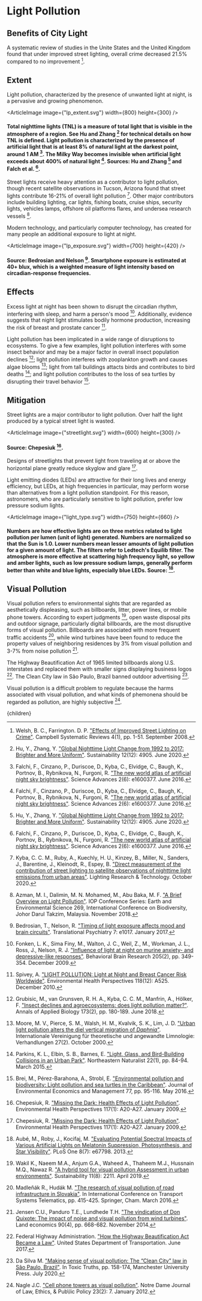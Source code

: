 


# Light Pollution

## Benefits of City Light

A systematic review of studies in the Unite States and the United Kingdom found that under improved street lighting, overall crime decreased 21.5% compared to no improvement [^14].

## Extent
Light pollution, characterized by the presence of unwanted light at night, is a pervasive and growing phenomenon.

<ArticleImage image={"lp_extent.svg"} width={800} height={300} />
#### Total nighttime lights (TNL) is a measure of total light that is visible in the atmosphere of a region. See Hu and Zhang [^9] for technical details on how TNL is defined. Light pollution is characterized by the presence of artificial light that is at least 8% of natural light at the darkest point, around 1 AM [^6]. The Milky Way becomes invisible when artificial light exceeds about 400% of natural light [^6]. Sources: Hu and Zhang [^9] and Falch et al. [^6].

Street lights receive heavy attention as a contributor to light pollution, though recent satellite observations in Tucson, Arizona found that street lights contribute 16-21% of overall light pollution [^10]. Other major contributors include building lighting, car lights, fishing boats, cruise ships, security lights, vehicles lamps, offshore oil platforms flares, and undersea research vessels [^2].

Modern technology, and particularly computer technology, has created for many people an additional exposure to light at night.

<ArticleImage image={"lp_exposure.svg"} width={700} height={420} />
#### Source: Bedrosian and Nelson [^3]. Smartphone exposure is estimated at 40+ blux, which is a weighted measure of light intensity based on circadian-response frequencies.

## Effects
Excess light at night has been shown to disrupt the circadian rhythm, interfering with sleep, and harm a person's mood [^7]. Additionally, evidence suggests that night light stimulates bodily hormone production, increasing the risk of breast and prostate cancer [^13].

Light pollution has been implicated in a wide range of disruptions to ecosystems. To give a few examples, light pollution interferes with some insect behavior and may be a major factor in overall insect population declines [^8]; light pollution interferes with zooplankton growth and causes algae blooms [^11]; light from tall buildings attacts birds and contributes to bird deaths [^12]; and light pollution contributes to the loss of sea turtles by disrupting their travel behavior [^4].

## Mitigation
Street lights are a major contributor to light pollution. Over half the light produced by a typical street light is wasted.

<ArticleImage image={"streetlight.svg"} width={600} height={300} />
#### Source: Chepesiuk [^5].

Designs of streetlights that prevent light from traveling at or above the horizontal plane greatly reduce skyglow and glare [^5].

<BetterStreetlightDesignSolution />

<ReduceNightimeOfficeBuildingLightSolution />

Light emitting diodes (LEDs) are attractive for their long lives and energy efficiency, but LEDs, at high frequencies in particular, may perform worse than alternatives from a light pollution standpoint. For this reason, astronomers, who are particularly sensitive to light pollution, prefer low pressure sodium lights.

<ArticleImage image={"light_type.svg"} width={750} height={660} />
#### Numbers are how effective lights are on three metrics related to light pollution per lumen (unit of light) generated. Numbers are normalized so that the Sun is 1.0. Lower numbers mean lesser amounts of light pollution for a given amount of light. The filters refer to Ledtech's Equilib filter. The atmosphere is more effective at scattering high frequency light, so yellow and amber lights, such as low pressure sodium lamps, generally perform better than white and blue lights, especially blue LEDs. Source: [^1].

## Visual Pollution

Visual pollution refers to environmental sights that are regarded as aesthetically displeasing, such as billboards, litter, power lines, or mobile phone towers. According to expert judgments [^v1], open waste disposal pits and outdoor signage, particularly digital billboards, are the most disruptive forms of visual pollution. Billboards are associated with more frequent traffic accidents [^v2], while wind turbines have been found to reduce the property values of neighboring residences by 3% from visual pollution and 3-7% from noise pollution [^v3].

The Highway Beautification Act of 1965 limited billboards along U.S. interstates and replaced them with smaller signs displaying business logos [^v4]. The Clean City law in São Paulo, Brazil banned outdoor advertising [^v5].

Visual pollution is a difficult problem to regulate because the harms associated with visual pollution, and what kinds of phemonena should be regarded as pollution, are highly subjective [^v6].

[^v1]: Wakil K., Naeem M.A., Anjum G.A., Waheed A., Thaheem M.J., Hussnain M.Q., Nawaz R. ["A hybrid tool for visual pollution Assessment in urban environments"](https://www.mdpi.com/2071-1050/11/8/2211). Sustainability 11(8): 2211. April 2019.

[^v2]: Madleňák R., Hudák M. ["The research of visual pollution of road infrastructure in Slovakia"](https://link.springer.com/chapter/10.1007/978-3-319-49646-7_35). In International Conference on Transport Systems Telematics, pp. 415-425. Springer, Cham. March 2016.

[^v3]: Jensen C.U., Panduro T.E., Lundhede T.H. ["The vindication of Don Quixote: The impact of noise and visual pollution from wind turbines"](https://le.uwpress.org/content/90/4/668.short). Land economics 90(4), pp. 668-682. November 2014.

[^v4]: Federal Highway Administration. ["How the Highway Beautification Act Became a Law"](https://www.fhwa.dot.gov/infrastructure/beauty.cfm). United States Department of Transportation. June 2017.

[^v5]: Da Silva M. ["Making sense of visual pollution: The “Clean City” law in São Paulo, Brazil"](https://www.manchesteropenhive.com/view/9781526137005/9781526137005.00019.xml). In Toxic Truths, pp. 158-174, Manchester University Press. July 2020.

[^v6]: Nagle J.C. ["Cell phone towers as visual pollution"](https://scholarship.law.nd.edu/cgi/viewcontent.cgi?article=1105&context=ndjlepp). Notre Dame Journal of Law, Ethics, & Pub\lic Policy 23(2): 7. January 2012.

[^1]: Aubé, M., Roby, J., Kocifaj, M. ["Evaluating Potential Spectral Impacts of Various Artificial Lights on Melatonin Suppression, Photosynthesis, and Star Visibility"](https://www.ncbi.nlm.nih.gov/pmc/articles/PMC3702543/). PLoS One 8(7): e67798. 2013.

[^2]: Azman, M. I., Dalimin, M. N. Mohamed, M., Abu Baka, M. F. ["A Brief Overview on Light Pollution"](https://iopscience.iop.org/article/10.1088/1755-1315/269/1/012014). IOP Conference Series: Earth and Environmental Science 269, International Conference on Biodiversity, Johor Darul Takzim, Malaysia. November 2018.

[^3]: Bedrosian, T., Nelson, R. ["Timing of light exposure affects mood and brain circuits"](https://www.ncbi.nlm.nih.gov/pmc/articles/PMC5299389/). Translational Psychiatry 7: e1017. January 2017.

[^4]: Brei, M., Pérez-Barahona, A., Strobl, E. ["Environmental pollution and biodiversity: Light pollution and sea turtles in the Caribbean"](https://www.sciencedirect.com/science/article/abs/pii/S0095069616000097). Journal of Environmental Economics and Management 77, pp. 95-116. May 2016.

[^5]: Chepesiuk, R. ["Missing the Dark: Health Effects of Light Pollution"](https://www.ncbi.nlm.nih.gov/pmc/articles/PMC2627884/). Environmental Health Perspectives 117(1): A20-A27. January 2009.

[^6]: Falchi, F., Cinzano, P., Duriscoe, D., Kyba, C., Elvidge, C., Baugh, K., Portnov, B., Rybnikova, N., Furgoni, R. ["The new world atlas of artificial night sky brightness"](https://advances.sciencemag.org/content/2/6/e1600377). Science Advances 2(6): e1600377. June 2016.

[^7]: Fonken, L. K., Sima Finy, M., Walton, J. C., Weil, Z., M., Workman, J. L., Ross, J., Nelson, R. J. ["Influence of light at night on murine anxiety- and depressive-like responses"](https://www.sciencedirect.com/science/article/abs/pii/S0166432809004173?via%3Dihub). Behavioral Brain Research 205(2), pp. 349-354. December 2009.

[^8]: Grubisic, M., van Grunsven, R. H. A., Kyba, C. C. M., Manfrin, A., Hölker, F. ["Insect declines and agroecosystems: does light pollution matter?"](https://onlinelibrary.wiley.com/doi/10.1111/aab.12440). Annals of Applied Biology 173(2), pp. 180-189. June 2018.

[^9]: Hu, Y., Zhang, Y. ["Global Nighttime Light Change from 1992 to 2017: Brighter and More Uniform"](https://www.mdpi.com/2071-1050/12/12/4905/htm). Sustainability 12(12): 4905. June 2020.

[^10]: Kyba, C. C. M., Ruby, A., Kuechly, H. U., Kinzey, B., Miller, N., Sanders, J., Barentine, J., Kleinodt, R., Espey, B. ["Direct measurement of the contribution of street lighting to satellite observations of nighttime light emissions from urban areas"](https://journals.sagepub.com/doi/10.1177/1477153520958463). Lighting Research & Technology. October 2020.

[^11]: Moore, M. V., Pierce, S. M., Walsh, H. M., Kvalvik, S. K., Lim, J. D. ["Urban light pollution alters the diel vertical migration of *Daphnia*"](https://www.tandfonline.com/doi/abs/10.1080/03680770.1998.11901341?journalCode=tinw19). Internationale Vereinigung für theoretische und angewandte Limnologie: Verhandlungen 27(2). October 2000.

[^12]: Parkins, K. L., Elbin, S. B., Barnes, E. ["Light, Glass, and Bird-Building Collisions in an Urban Park"](https://bioone.org/journals/northeastern-naturalist/volume-22/issue-1/045.022.0113/Light-Glass-and-BirdBuilding-Collisions-in-an-Urban-Park/10.1656/045.022.0113.short). Northeastern Naturalist 22(1), pp. 84-94. March 2015.

[^13]: Spivey, A. ["LIGHT POLLUTION: Light at Night and Breast Cancer Risk Worldwide"](https://www.ncbi.nlm.nih.gov/pmc/articles/PMC3002207/). Environmental Health Perspectives 118(12): A525. December 2010.

[^14]: Welsh, B. C., Farrington. D. P. ["Effects of Improved Street Lighting on Crime"](https://onlinelibrary.wiley.com/doi/full/10.4073/csr.2008.13). Campbell Systematic Reviews 4(1), pp. 1-51. September 2008.

  <Article 
    focusAreaUrl={focusAreaUrl} 
    hierarchy={hierarchy} 
    site={site}
  >
    {children}
  </Article>